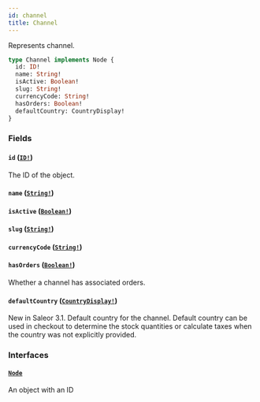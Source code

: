 ```yaml
---
id: channel
title: Channel
---
```


Represents channel.

```graphql
type Channel implements Node {
  id: ID!
  name: String!
  isActive: Boolean!
  slug: String!
  currencyCode: String!
  hasOrders: Boolean!
  defaultCountry: CountryDisplay!
}
```

### Fields

#### `id` ([`ID!`](/developer/api-reference/scalars/id.mdx))

The ID of the object.

#### `name` ([`String!`](/developer/api-reference/scalars/string.mdx))

#### `isActive` ([`Boolean!`](/developer/api-reference/scalars/boolean.mdx))

#### `slug` ([`String!`](/developer/api-reference/scalars/string.mdx))

#### `currencyCode` ([`String!`](/developer/api-reference/scalars/string.mdx))

#### `hasOrders` ([`Boolean!`](/developer/api-reference/scalars/boolean.mdx))

Whether a channel has associated orders.

#### `defaultCountry` ([`CountryDisplay!`](/developer/api-reference/objects/country-display.mdx))

New in Saleor 3.1. Default country for the channel. Default country can be used in checkout to determine the stock quantities or calculate taxes when the country was not explicitly provided.

### Interfaces

#### [`Node`](/developer/api-reference/interfaces/node.mdx)

An object with an ID
